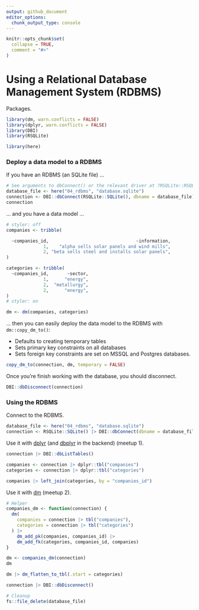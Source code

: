```yaml
---
output: github_document
editor_options: 
  chunk_output_type: console
---
```


```r
knitr::opts_chunk$set(
  collapse = TRUE,
  comment = "#>"
)
```

# Using a Relational Database Management System (RDBMS)

Packages.

```r
library(dm, warn.conflicts = FALSE)
library(dplyr, warn.conflicts = FALSE)
library(DBI)
library(RSQLite)

library(here)
```

### Deploy a data model to a RDBMS

If you have an RDBMS (an SQLite file) ...

```r
# See arguments to dbConnect() or the relevant driver at ?RSQLite::RSQLite()
database_file <- here("04_rdbms", "database.sqlite")
connection <- DBI::dbConnect(RSQLite::SQLite(), dbname = database_file)
connection
```

... and you have a data model ...

```r
# styler: off
companies <- tribble(

  ~companies_id,                                 ~information,
              1,    "alpha sells solar panels and wind mills",
              2, "beta sells steel and installs solar panels",
)

categories <- tribble(
  ~companies_id,       ~sector,
              1,      "energy",
              2,  "metallurgy",
              2,      "energy",
)
# styler: on

dm <- dm(companies, categories)
```

... then you can easily deploy the data model to the RDBMS with `dm::copy_dm_to()`:

* Defaults to creating temporary tables
* Sets primary key constraints on all databases
* Sets foreign key constraints are set on MSSQL and Postgres databases.

```r
copy_dm_to(connection, dm, temporary = FALSE)
```

Once you're finish working with the database, you should disconnect.

```r
DBI::dbDisconnect(connection)
```

### Using the RDBMS

Connect to the RDBMS.

```r
database_file <- here("04_rdbms", "database.sqlite")
connection <- RSQLite::SQLite() |> DBI::dbConnect(dbname = database_file)
```

Use it with [dplyr](https://dplyr.tidyverse.org/) (and [dbplyr](https://dbplyr.tidyverse.org/) in the backend) (meetup 1).

```r
connection |> DBI::dbListTables()

companies <- connection |> dplyr::tbl("companies")
categories <- connection |> dplyr::tbl("categories")

companies |> left_join(categories, by = "companies_id")
```

Use it with [dm](https://github.com/cynkra/dm) (meetup 2).

```r
# Helper
companies_dm <- function(connection) {
  dm(
    companies = connection |> tbl("companies"),
    categories = connection |> tbl("categories")
  ) |>
    dm_add_pk(companies, companies_id) |>
    dm_add_fk(categories, companies_id, companies)
}

dm <- companies_dm(connection)
dm

dm |> dm_flatten_to_tbl(.start = categories)
```

```r
connection |> DBI::dbDisconnect()
```

```r
# Cleanup
fs::file_delete(database_file)
```
